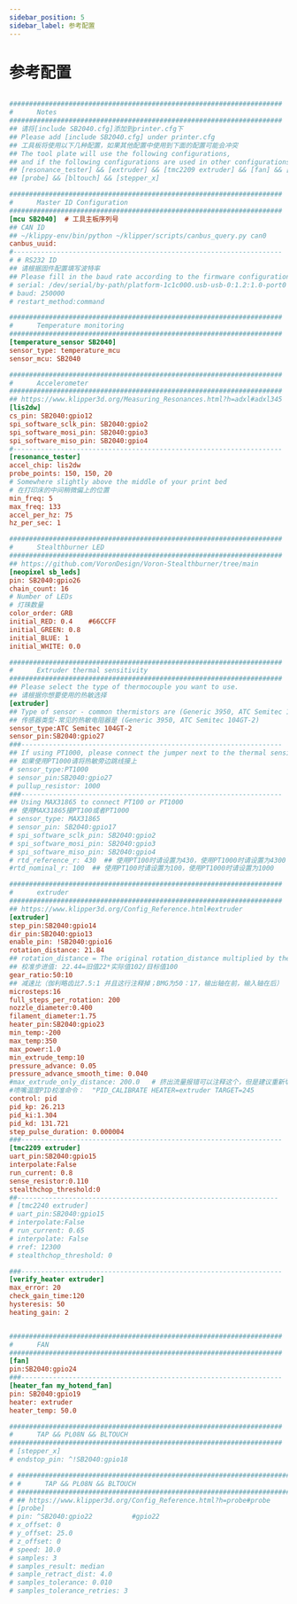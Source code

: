```yaml
---
sidebar_position: 5
sidebar_label: 参考配置
---
```


# 参考配置

```cfg

#####################################################################
#      Notes
#####################################################################
## 请将[include SB2040.cfg]添加到printer.cfg下
## Please add [include SB2040.cfg] under printer.cfg
## 工具板将使用以下几种配置，如果其他配置中使用到下面的配置可能会冲突
## The tool plate will use the following configurations, 
## and if the following configurations are used in other configurations, conflicts may occur.
## [resonance_tester] && [extruder] && [tmc2209 extruder] && [fan] && [heater_fan my_hotend_fan]
## [probe] && [bltouch] && [stepper_x]

#####################################################################
#      Master ID Configuration
#####################################################################
[mcu SB2040]  # 工具主板序列号
## CAN ID
## ~/klippy-env/bin/python ~/klipper/scripts/canbus_query.py can0
canbus_uuid: 
#--------------------------------------------------------------------
# # RS232 ID
## 请根据固件配置填写波特率
## Please fill in the baud rate according to the firmware configuration.
# serial: /dev/serial/by-path/platform-1c1c000.usb-usb-0:1.2:1.0-port0
# baud: 250000
# restart_method:command

#####################################################################
#      Temperature monitoring
#####################################################################
[temperature_sensor SB2040]
sensor_type: temperature_mcu
sensor_mcu: SB2040

#####################################################################
#      Accelerometer
#####################################################################
## https://www.klipper3d.org/Measuring_Resonances.html?h=adxl#adxl345
[lis2dw]
cs_pin: SB2040:gpio12
spi_software_sclk_pin: SB2040:gpio2
spi_software_mosi_pin: SB2040:gpio3
spi_software_miso_pin: SB2040:gpio4
#--------------------------------------------------------------------
[resonance_tester]
accel_chip: lis2dw
probe_points: 150, 150, 20
# Somewhere slightly above the middle of your print bed
# 在打印床的中间稍微偏上的位置
min_freq: 5
max_freq: 133
accel_per_hz: 75
hz_per_sec: 1 

#####################################################################
#      Stealthburner LED
#####################################################################
## https://github.com/VoronDesign/Voron-Stealthburner/tree/main
[neopixel sb_leds]
pin: SB2040:gpio26
chain_count: 16
# Number of LEDs
# 灯珠数量
color_order: GRB
initial_RED: 0.4    #66CCFF
initial_GREEN: 0.8
initial_BLUE: 1
initial_WHITE: 0.0

#####################################################################
#      Extruder thermal sensitivity
#####################################################################
## Please select the type of thermocouple you want to use.
## 请根据你想要使用的热敏选择
[extruder]
## Type of sensor - common thermistors are (Generic 3950, ATC Semitec 104GT-2)
## 传感器类型-常见的热敏电阻器是 (Generic 3950, ATC Semitec 104GT-2)
sensor_type:ATC Semitec 104GT-2
sensor_pin:SB2040:gpio27
###------------------------------------------------------------------
## If using PT1000, please connect the jumper next to the thermal sensitivity.
## 如果使用PT1000请将热敏旁边跳线接上
# sensor_type:PT1000
# sensor_pin:SB2040:gpio27
# pullup_resistor: 1000
###------------------------------------------------------------------
## Using MAX31865 to connect PT100 or PT1000
## 使用MAX31865接PT100或者PT1000
# sensor_type: MAX31865
# sensor_pin: SB2040:gpio17
# spi_software_sclk_pin: SB2040:gpio2
# spi_software_mosi_pin: SB2040:gpio3
# spi_software_miso_pin: SB2040:gpio4
# rtd_reference_r: 430  ## 使用PT100时请设置为430，使用PT1000时请设置为4300
#rtd_nominal_r: 100  ## 使用PT100时请设置为100，使用PT1000时请设置为1000

#####################################################################
#      extruder
#####################################################################
## https://www.klipper3d.org/Config_Reference.html#extruder
[extruder]
step_pin:SB2040:gpio14
dir_pin:SB2040:gpio13
enable_pin: !SB2040:gpio16
rotation_distance: 21.84
## rotation_distance = The original rotation_distance multiplied by the actual extrusion length divided by the requested extrusion length.
## 校准步进值: 22.44=旧值22*实际值102/目标值100
gear_ratio:50:10
## 减速比（伽利略齿比7.5:1 并且这行注释掉；BMG为50：17，输出轴在前，输入轴在后）
microsteps:16
full_steps_per_rotation: 200   
nozzle_diameter:0.400
filament_diameter:1.75
heater_pin:SB2040:gpio23
min_temp:-200
max_temp:350
max_power:1.0
min_extrude_temp:10
pressure_advance: 0.05
pressure_advance_smooth_time: 0.040
#max_extrude_only_distance: 200.0   # 挤出流量报错可以注释这个，但是建议重新切片
#喷嘴温度PID校准命令：  "PID_CALIBRATE HEATER=extruder TARGET=245
control: pid
pid_kp: 26.213
pid_ki:1.304
pid_kd: 131.721
step_pulse_duration: 0.000004
###------------------------------------------------------------------
[tmc2209 extruder]
uart_pin:SB2040:gpio15
interpolate:False
run_current: 0.8
sense_resistor:0.110
stealthchop_threshold:0
##------------------------------------------------------------------
# [tmc2240 extruder]
# uart_pin:SB2040:gpio15
# interpolate:False
# run_current: 0.65
# interpolate: False
# rref: 12300
# stealthchop_threshold: 0 

###------------------------------------------------------------------
[verify_heater extruder]
max_error: 20
check_gain_time:120
hysteresis: 50
heating_gain: 2


#####################################################################
#      FAN
#####################################################################
[fan]
pin:SB2040:gpio24
###------------------------------------------------------------------
[heater_fan my_hotend_fan]
pin: SB2040:gpio19
heater: extruder
heater_temp: 50.0

#####################################################################
#      TAP && PL08N && BLTOUCH 
#####################################################################
# [stepper_x]
# endstop_pin: ^!SB2040:gpio18

# #####################################################################
# #      TAP && PL08N && BLTOUCH 
# #####################################################################
# ## https://www.klipper3d.org/Config_Reference.html?h=probe#probe
# [probe]
# pin: ^SB2040:gpio22          #gpio22
# x_offset: 0
# y_offset: 25.0
# z_offset: 0
# speed: 10.0
# samples: 3
# samples_result: median
# sample_retract_dist: 4.0
# samples_tolerance: 0.010
# samples_tolerance_retries: 3

```